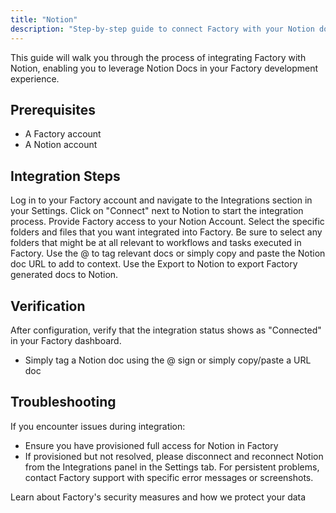 ```yaml
---
title: "Notion"
description: "Step-by-step guide to connect Factory with your Notion docs, databases, and wikis."
---
```


This guide will walk you through the process of integrating Factory with Notion, enabling you to leverage Notion Docs in your Factory development experience.

## Prerequisites

- A Factory account
- A Notion account

## Integration Steps

<Steps>
  <Step title="Access Factory Platform">
    Log in to your Factory account and navigate to the Integrations section in your Settings.
  </Step>
  <Step title="Initiate Notion Integration">
    Click on "Connect" next to Notion to start the integration process.
  </Step>
  <Step title="Login to your Notion Account or select the appropriate account.">
    Provide Factory access to your Notion Account.
  </Step>
  <Step title="Select the Notion Files and Folders you want exposed to Factory">
    Select the specific folders and files that you want integrated into Factory. Be sure to select any folders that might be at all relevant to workflows and tasks executed in Factory.
  </Step>
  <Step title="Incorporate Notion into your workflows">
    Use the @ to tag relevant docs or simply copy and paste the Notion doc URL to add to context.
  </Step>
  <Step title="Export generated Fragments to Notion">
    Use the Export to Notion to export Factory generated docs to Notion.
  </Step>
</Steps>

## Verification

After configuration, verify that the integration status shows as "Connected" in your Factory dashboard.

- Simply tag a Notion doc using the @ sign or simply copy/paste a URL doc

## Troubleshooting

If you encounter issues during integration:

- Ensure you have provisioned full access for Notion in Factory
- If provisioned but not resolved, please disconnect and reconnect Notion from the Integrations panel in the Settings tab. 
  For persistent problems, contact Factory support with specific error messages or screenshots.

<Card title="Security and Compliance" icon="shield-check" href="/user-guides/build-with-factory/security-compliance">
  Learn about Factory's security measures and how we protect your data
</Card>
